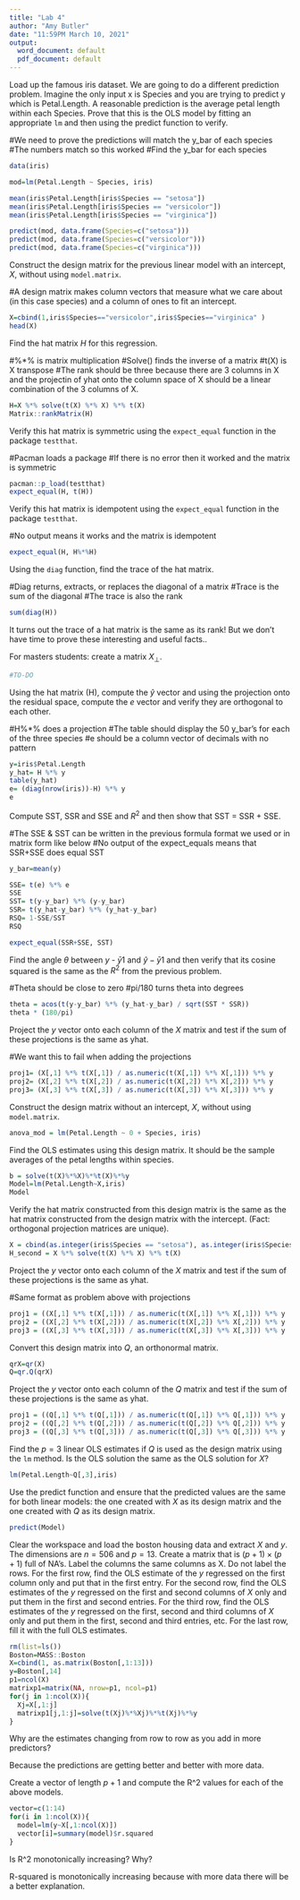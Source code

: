 ---
title: "Lab 4"
author: "Amy Butler"
date: "11:59PM March 10, 2021"
output:
  word_document: default
  pdf_document: default
---

Load up the famous iris dataset. We are going to do a different prediction problem. Imagine the only input x is Species and you are trying to predict y which is Petal.Length. A reasonable prediction is the average petal length within each Species. Prove that this is the OLS model by fitting an appropriate `lm` and then using the predict function to verify.

#We need to prove the predictions will match the y_bar of each species
#The numbers match so this worked
#Find the y_bar for each species

```{r}
data(iris)

mod=lm(Petal.Length ~ Species, iris)

mean(iris$Petal.Length[iris$Species == "setosa"])
mean(iris$Petal.Length[iris$Species == "versicolor"])
mean(iris$Petal.Length[iris$Species == "virginica"])

predict(mod, data.frame(Species=c("setosa")))
predict(mod, data.frame(Species=c("versicolor")))
predict(mod, data.frame(Species=c("virginica")))
```

Construct the design matrix for the previous linear model with an intercept, $X$, without using `model.matrix`.

#A design matrix makes column vectors that measure what we care about (in this case species) and a column of ones to fit an intercept.

```{r}
X=cbind(1,iris$Species=="versicolor",iris$Species=="virginica" )
head(X)
```

Find the hat matrix $H$ for this regression.

#%*% is matrix multiplication
#Solve() finds the inverse of a matrix
#t(X) is X transpose
#The rank should be three because there are 3 columns in X and the projectin of yhat onto the column space of X should be a linear combination of the 3 columns of X.

```{r}
H=X %*% solve(t(X) %*% X) %*% t(X)
Matrix::rankMatrix(H)
```

Verify this hat matrix is symmetric using the `expect_equal` function in the package `testthat`.

#Pacman loads a package
#If there is no error then it worked and the matrix is symmetric

```{r}
pacman::p_load(testthat)
expect_equal(H, t(H))
```

Verify this hat matrix is idempotent using the `expect_equal` function in the package `testthat`.

#No output means it works and the matrix is idempotent

```{r}
expect_equal(H, H%*%H)
```

Using the `diag` function, find the trace of the hat matrix.

#Diag returns, extracts, or replaces the diagonal of a matrix
#Trace is the sum of the diagonal
#The trace is also the rank

```{r}
sum(diag(H))
```

It turns out the trace of a hat matrix is the same as its rank! But we don't have time to prove these interesting and useful facts..

For masters students: create a matrix $X_\perp$.

```{r}
#TO-DO
```

Using the hat matrix (H), compute the $\hat{y}$ vector and using the projection onto the residual space, compute the $e$ vector and verify they are orthogonal to each other.

#H%*% does a projection
#The table should display the 50 y_bar's for each of the three species
#e should be a column vector of decimals with no pattern

```{r}
y=iris$Petal.Length
y_hat= H %*% y
table(y_hat)
e= (diag(nrow(iris))-H) %*% y
e
```

Compute SST, SSR and SSE and $R^2$ and then show that SST = SSR + SSE.

#The SSE & SST can be written in the previous formula format we used or in matrix form like below
#No output of the expect_equals means that SSR+SSE does equal SST

```{r}
y_bar=mean(y)

SSE= t(e) %*% e
SSE
SST= t(y-y_bar) %*% (y-y_bar)
SSR= t(y_hat-y_bar) %*% (y_hat-y_bar)
RSQ= 1-SSE/SST
RSQ

expect_equal(SSR+SSE, SST)
```

Find the angle $\theta$ between $y$ - $\bar{y}1$ and $\hat{y} - \bar{y}1$ and then verify that its cosine squared is the same as the $R^2$ from the previous problem.

#Theta should be close to zero
#pi/180 turns theta into degrees

```{r}
theta = acos(t(y-y_bar) %*% (y_hat-y_bar) / sqrt(SST * SSR))
theta * (180/pi)
```

Project the $y$ vector onto each column of the $X$ matrix and test if the sum of these projections is the same as yhat.

#We want this to fail when adding the projections

```{r}
proj1= (X[,1] %*% t(X[,1]) / as.numeric(t(X[,1]) %*% X[,1])) %*% y
proj2= (X[,2] %*% t(X[,2]) / as.numeric(t(X[,2]) %*% X[,2])) %*% y
proj3= (X[,3] %*% t(X[,3]) / as.numeric(t(X[,3]) %*% X[,3])) %*% y
```

Construct the design matrix without an intercept, $X$, without using `model.matrix`.

```{r}
anova_mod = lm(Petal.Length ~ 0 + Species, iris)
```

Find the OLS estimates using this design matrix. It should be the sample averages of the petal lengths within species.

```{r}
b = solve(t(X)%*%X)%*%t(X)%*%y
Model=lm(Petal.Length~X,iris)
Model
```

Verify the hat matrix constructed from this design matrix is the same as the hat matrix constructed from the design matrix with the intercept. (Fact: orthogonal projection matrices are unique).

```{r}
X = cbind(as.integer(iris$Species == "setosa"), as.integer(iris$Species == "versicolor"), as.integer(iris$Species == "virginica"))
H_second = X %*% solve(t(X) %*% X) %*% t(X)
```

Project the $y$ vector onto each column of the $X$ matrix and test if the sum of these projections is the same as yhat.

#Same format as problem above with projections

```{r}
proj1 = ((X[,1] %*% t(X[,1])) / as.numeric(t(X[,1]) %*% X[,1])) %*% y
proj2 = ((X[,2] %*% t(X[,2])) / as.numeric(t(X[,2]) %*% X[,2])) %*% y
proj3 = ((X[,3] %*% t(X[,3])) / as.numeric(t(X[,3]) %*% X[,3])) %*% y
```

Convert this design matrix into $Q$, an orthonormal matrix.

```{r}
qrX=qr(X)
Q=qr.Q(qrX)
```

Project the $y$ vector onto each column of the $Q$ matrix and test if the sum of these projections is the same as yhat.

```{r}
proj1 = ((Q[,1] %*% t(Q[,1])) / as.numeric(t(Q[,1]) %*% Q[,1])) %*% y
proj2 = ((Q[,2] %*% t(Q[,2])) / as.numeric(t(Q[,2]) %*% Q[,2])) %*% y
proj3 = ((Q[,3] %*% t(Q[,3])) / as.numeric(t(Q[,3]) %*% Q[,3])) %*% y
```

Find the $p=3$ linear OLS estimates if $Q$ is used as the design matrix using the `lm` method. Is the OLS solution the same as the OLS solution for $X$?

```{r}
lm(Petal.Length~Q[,3],iris)
```

Use the predict function and ensure that the predicted values are the same for both linear models: the one created with $X$ as its design matrix and the one created with $Q$ as its design matrix.

```{r}
predict(Model)
```


Clear the workspace and load the boston housing data and extract $X$ and $y$. The dimensions are $n=506$ and $p=13$. Create a matrix that is $(p + 1) \times (p + 1)$ full of NA's. Label the columns the same columns as X. Do not label the rows. For the first row, find the OLS estimate of the $y$ regressed on the first column only and put that in the first entry. For the second row, find the OLS estimates of the $y$ regressed on the first and second columns of $X$ only and put them in the first and second entries. For the third row, find the OLS estimates of the $y$ regressed on the first, second and third columns of $X$ only and put them in the first, second and third entries, etc. For the last row, fill it with the full OLS estimates.

```{r}
rm(list=ls())
Boston=MASS::Boston
X=cbind(1, as.matrix(Boston[,1:13]))
y=Boston[,14]
p1=ncol(X)
matrixp1=matrix(NA, nrow=p1, ncol=p1)
for(j in 1:ncol(X)){
  Xj=X[,1:j]
  matrixp1[j,1:j]=solve(t(Xj)%*%Xj)%*%t(Xj)%*%y
}
```

Why are the estimates changing from row to row as you add in more predictors?

Because the predictions are getting better and better with more data.

Create a vector of length $p+1$ and compute the R^2 values for each of the above models. 

```{r}
vector=c(1:14)
for(i in 1:ncol(X)){
  model=lm(y~X[,1:ncol(X)])
  vector[i]=summary(model)$r.squared
}
```

Is R^2 monotonically increasing? Why?

R-squared is monotonically increasing because with more data there will be a better explanation.